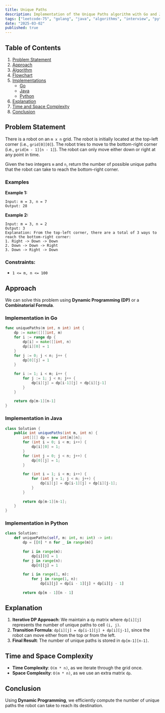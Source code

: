 ```yaml
---
title: Unique Paths
description: Implementation of the Unique Paths algorithm with Go and Java.
tags: ["leetcode-75", "golang", "java", "algorithms", "interview", "python", "leetcode"]
date: "2025-03-02"
published: true
---
```


## Table of Contents

1. [Problem Statement](#problem-statement)
2. [Approach](#approach)
3. [Algorithm](#algorithm)
4. [Flowchart](#flowchart)
5. [Implementations](#implementations)
   - [Go](#implementation-in-go)
   - [Java](#implementation-in-java)
   - [Python](#implementation-in-python)
6. [Explanation](#explanation)
7. [Time and Space Complexity](#time-and-space-complexity)
8. [Conclusion](#conclusion)

## Problem Statement


There is a robot on an `m x n` grid. The robot is initially located at the top-left corner (i.e., `grid[0][0]`). The robot tries to move to the bottom-right corner (i.e., `grid[m - 1][n - 1]`). The robot can only move either down or right at any point in time.

Given the two integers `m` and `n`, return the number of possible unique paths that the robot can take to reach the bottom-right corner.

### Examples

**Example 1:**

```
Input: m = 3, n = 7
Output: 28
```

**Example 2:**

```
Input: m = 3, n = 2
Output: 3
Explanation: From the top-left corner, there are a total of 3 ways to reach the bottom-right corner:
1. Right -> Down -> Down
2. Down -> Down -> Right
3. Down -> Right -> Down
```

### Constraints:

- `1 <= m, n <= 100`

## Approach

We can solve this problem using **Dynamic Programming (DP)** or a **Combinatorial Formula**.

### Implementation in Go

```go
func uniquePaths(m int, n int) int {
    dp := make([][]int, m)
    for i := range dp {
        dp[i] = make([]int, n)
        dp[i][0] = 1
    }
    for j := 0; j < n; j++ {
        dp[0][j] = 1
    }
    
    for i := 1; i < m; i++ {
        for j := 1; j < n; j++ {
            dp[i][j] = dp[i-1][j] + dp[i][j-1]
        }
    }
    
    return dp[m-1][n-1]
}
```

### Implementation in Java

```java
class Solution {
    public int uniquePaths(int m, int n) {
        int[][] dp = new int[m][n];
        for (int i = 0; i < m; i++) {
            dp[i][0] = 1;
        }
        for (int j = 0; j < n; j++) {
            dp[0][j] = 1;
        }
        
        for (int i = 1; i < m; i++) {
            for (int j = 1; j < n; j++) {
                dp[i][j] = dp[i-1][j] + dp[i][j-1];
            }
        }
        
        return dp[m-1][n-1];
    }
}
```

### Implementation in Python

```python
class Solution:
    def uniquePaths(self, m: int, n: int) -> int:
        dp = [[0] * n for _ in range(m)]
        
        for i in range(m):
            dp[i][0] = 1
        for j in range(n):
            dp[0][j] = 1
        
        for i in range(1, m):
            for j in range(1, n):
                dp[i][j] = dp[i - 1][j] + dp[i][j - 1]
        
        return dp[m - 1][n - 1]
```


## Explanation

1. **Iterative DP Approach**: We maintain a `dp` matrix where `dp[i][j]` represents the number of unique paths to cell `(i, j)`.
2. **Transition Formula**: `dp[i][j] = dp[i-1][j] + dp[i][j-1]`, since the robot can move either from the top or from the left.
3. **Final Result**: The number of unique paths is stored in `dp[m-1][n-1]`.

## Time and Space Complexity

- **Time Complexity**: `O(m * n)`, as we iterate through the grid once.
- **Space Complexity**: `O(m * n)`, as we use an extra matrix `dp`.

## Conclusion

Using **Dynamic Programming**, we efficiently compute the number of unique paths the robot can take to reach its destination.

